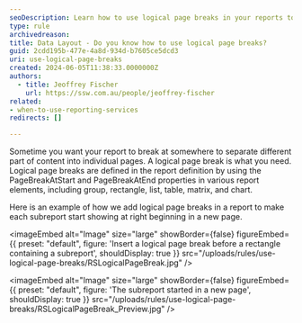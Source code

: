 ```yaml
---
seoDescription: Learn how to use logical page breaks in your reports to organize content across pages effectively
type: rule
archivedreason:
title: Data Layout - Do you know how to use logical page breaks?
guid: 2cdd195b-477e-4a8d-934d-b7605ce5dcd3
uri: use-logical-page-breaks
created: 2024-06-05T11:38:33.0000000Z
authors:
  - title: Jeoffrey Fischer
    url: https://ssw.com.au/people/jeoffrey-fischer
related:
- when-to-use-reporting-services
redirects: []

---
```


Sometime you want your report to break at somewhere to separate different part of content into individual pages. A logical page break is what you need.
Logical page breaks are defined in the report definition by using the PageBreakAtStart and PageBreakAtEnd properties in various report elements, including group, rectangle, list, table, matrix, and chart.

Here is an example of how we add logical page breaks in a report to make each subreport start showing at right beginning in a new page.


<imageEmbed
  alt="Image"
  size="large"
  showBorder={false}
  figureEmbed={{
    preset: "default",
    figure: 'Insert a logical page break before a rectangle containing a subreport',
    shouldDisplay: true
  }}
  src="/uploads/rules/use-logical-page-breaks/RSLogicalPageBreak.jpg"
/>


<imageEmbed
  alt="Image"
  size="large"
  showBorder={false}
  figureEmbed={{
    preset: "default",
    figure: 'The subreport started in a new page',
    shouldDisplay: true
  }}
  src="/uploads/rules/use-logical-page-breaks/RSLogicalPageBreak_Preview.jpg"
/>